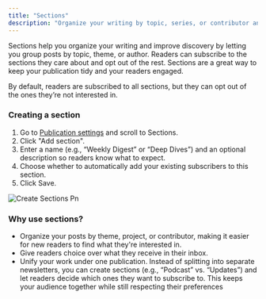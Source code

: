 ```yaml
---
title: "Sections"
description: "Organize your writing by topic, series, or contributor and improve subscriber experience."
---
```


Sections help you organize your writing and improve discovery by letting you group posts by topic, theme, or author. Readers can subscribe to the sections they care about and opt out of the rest. Sections are a great way to keep your publication tidy and your readers engaged.

By default, readers are subscribed to all sections, but they can opt out of the ones they’re not interested in.

### Creating a section

1. Go to [Publication settings](https://paragraph.com/settings/publication/blog) and scroll to Sections.
2. Click "Add section".
3. Enter a name (e.g., “Weekly Digest” or “Deep Dives”) and an optional description so readers know what to expect.
4. Choose whether to automatically add your existing subscribers to this section.
5. Click Save.

![Create Sections Pn](/images/create-sections.png)

### Why use sections?

- Organize your posts by theme, project, or contributor, making it easier for new readers to find what they're interested in.
- Give readers choice over what they receive in their inbox.
- Unify your work under one publication. Instead of splitting into separate newsletters, you can create sections (e.g., “Podcast” vs. “Updates”) and let readers decide which ones they want to subscribe to. This keeps your audience together while still respecting their preferences